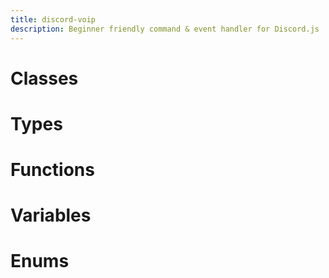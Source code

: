 ```yaml
---
title: discord-voip
description: Beginner friendly command & event handler for Discord.js
---
```


# Classes

<Cards><Card title="AudioPlayer" description="Used to play audio resources (i.e. tracks, streams) to voice connections." href="/api/discord-voip/classes/AudioPlayer" />

<Card
  title="AudioPlayerError"
  description="An error emitted by an AudioPlayer. Contains an attached resource to aid with
debugging and identifying where the error came from."
  href="/api/discord-voip/classes/AudioPlayerError"
/>

<Card
  title="AudioResource"
  description="Represents an audio resource that can be played by an audio player."
  href="/api/discord-voip/classes/AudioResource"
/>

<Card
  title="PlayerSubscription"
  description="Represents a subscription of a voice connection to an audio player, allowing
the audio player to play audio on the voice connection."
  href="/api/discord-voip/classes/PlayerSubscription"
/>

<Card title="VoiceConnection" description="A connection to the voice server of a Guild, can be used to play audio in voice channels." href="/api/discord-voip/classes/VoiceConnection" /></Cards>

# Types

<Cards><Card title="AudioPlayerBufferingState" description="The state that an AudioPlayer is in when it is waiting for a resource to become readable. Once this
happens, the AudioPlayer will enter the Playing state. If the resource ends/errors before this, then
it will re-enter the Idle state." href="/api/discord-voip/types/AudioPlayerBufferingState" />

<Card
  title="AudioPlayerIdleState"
  description="The state that an AudioPlayer is in when it has no resource to play. This is the starting state."
  href="/api/discord-voip/types/AudioPlayerIdleState"
/>

<Card
  title="AudioPlayerPausedState"
  description="The state that an AudioPlayer is in when it has either been explicitly paused by the user, or done
automatically by the AudioPlayer itself if there are no available subscribers."
  href="/api/discord-voip/types/AudioPlayerPausedState"
/>

<Card
  title="AudioPlayerPlayingState"
  description="The state that an AudioPlayer is in when it is actively playing an AudioResource. When playback ends,
it will enter the Idle state."
  href="/api/discord-voip/types/AudioPlayerPlayingState"
/>

<Card
  title="CreateAudioPlayerOptions"
  description="Options that can be passed when creating an audio player, used to specify its behavior."
  href="/api/discord-voip/types/CreateAudioPlayerOptions"
/>

<Card
  title="CreateAudioResourceOptions"
  description="Options that are set when creating a new audio resource."
  href="/api/discord-voip/types/CreateAudioResourceOptions"
/>

<Card
  title="CreateVoiceConnectionOptions"
  description="The options that can be given when creating a voice connection."
  href="/api/discord-voip/types/CreateVoiceConnectionOptions"
/>

<Card
  title="DiscordGatewayAdapterImplementerMethods"
  description="Methods that are provided by the implementer of a Discord gateway DiscordGatewayAdapter."
  href="/api/discord-voip/types/DiscordGatewayAdapterImplementerMethods"
/>

<Card
  title="DiscordGatewayAdapterLibraryMethods"
  description="Methods that are provided by the @discordjs/voice library to implementations of
Discord gateway DiscordGatewayAdapters."
  href="/api/discord-voip/types/DiscordGatewayAdapterLibraryMethods"
/>

<Card title="JoinConfig" description="Docs for type JoinConfig" href="/api/discord-voip/types/JoinConfig" />

<Card
  title="JoinVoiceChannelOptions"
  description="The options that can be given when joining a voice channel."
  href="/api/discord-voip/types/JoinVoiceChannelOptions"
/>

<Card
  title="VoiceConnectionConnectingState"
  description="The state that a VoiceConnection will be in when it is establishing a connection to a Discord
voice server."
  href="/api/discord-voip/types/VoiceConnectionConnectingState"
/>

<Card
  title="VoiceConnectionDestroyedState"
  description="The state that a VoiceConnection will be in when it has been permanently been destroyed by the
user and untracked by the library. It cannot be reconnected, instead, a new VoiceConnection
needs to be established."
  href="/api/discord-voip/types/VoiceConnectionDestroyedState"
/>

<Card
  title="VoiceConnectionDisconnectedBaseState"
  description="The state that a VoiceConnection will be in when it is not connected to a Discord voice server nor is
it attempting to connect. You can manually attempt to reconnect using VoiceConnection#reconnect."
  href="/api/discord-voip/types/VoiceConnectionDisconnectedBaseState"
/>

<Card
  title="VoiceConnectionDisconnectedOtherState"
  description="The state that a VoiceConnection will be in when it is not connected to a Discord voice server nor is
it attempting to connect. You can manually attempt to reconnect using VoiceConnection#reconnect."
  href="/api/discord-voip/types/VoiceConnectionDisconnectedOtherState"
/>

<Card
  title="VoiceConnectionDisconnectedWebSocketState"
  description="The state that a VoiceConnection will be in when its WebSocket connection was closed.
You can manually attempt to reconnect using VoiceConnection#reconnect."
  href="/api/discord-voip/types/VoiceConnectionDisconnectedWebSocketState"
/>

<Card
  title="VoiceConnectionReadyState"
  description="The state that a VoiceConnection will be in when it has an active connection to a Discord
voice server."
  href="/api/discord-voip/types/VoiceConnectionReadyState"
/>

<Card
  title="VoiceConnectionSignallingState"
  description="The state that a VoiceConnection will be in when it is waiting to receive a VOICE_SERVER_UPDATE and
VOICE_STATE_UPDATE packet from Discord, provided by the adapter."
  href="/api/discord-voip/types/VoiceConnectionSignallingState"
/>

<Card
  title="AudioPlayerState"
  description="The various states that the player can be in."
  href="/api/discord-voip/types/AudioPlayerState"
/>

<Card
  title="DiscordGatewayAdapterCreator"
  description="A function used to build adapters. It accepts a methods parameter that contains functions that
can be called by the implementer when new data is received on its gateway connection. In return,
the implementer will return some methods that the library can call - e.g. to send messages on
the gateway, or to signal that the adapter can be removed."
  href="/api/discord-voip/types/DiscordGatewayAdapterCreator"
/>

<Card
  title="VoiceConnectionDisconnectedState"
  description="The states that a VoiceConnection can be in when it is not connected to a Discord voice server nor is
it attempting to connect. You can manually attempt to connect using VoiceConnection#reconnect."
  href="/api/discord-voip/types/VoiceConnectionDisconnectedState"
/>

<Card title="VoiceConnectionState" description="The various states that a voice connection can be in." href="/api/discord-voip/types/VoiceConnectionState" /></Cards>

# Functions

<Cards><Card title="createAudioPlayer" description="Creates a new AudioPlayer to be used." href="/api/discord-voip/functions/createAudioPlayer" />

<Card
  title="createAudioResource"
  description="Creates an audio resource that can be played by audio players."
  href="/api/discord-voip/functions/createAudioResource"
/>

<Card
  title="entersState"
  description="Allows a voice connection a specified amount of time to enter a given state, otherwise rejects with an error."
  href="/api/discord-voip/functions/entersState"
/>

<Card
  title="getGroups"
  description="Retrieves the map of group names to maps of voice connections. By default, all voice connections
are created under the 'default' group."
  href="/api/discord-voip/functions/getGroups"
/>

<Card
  title="getVoiceConnection"
  description="Finds a voice connection with the given guild id and group. Defaults to the 'default' group."
  href="/api/discord-voip/functions/getVoiceConnection"
/>

<Card
  title="getVoiceConnections"
  description="Retrieves all the voice connections under the 'default' group."
  href="/api/discord-voip/functions/getVoiceConnections"
/>

<Card title="joinVoiceChannel" description="Creates a VoiceConnection to a Discord voice channel." href="/api/discord-voip/functions/joinVoiceChannel" /></Cards>

# Variables

<Cards>
  <Card title="version" description="Docs for variable version" href="/api/discord-voip/variables/version" />
</Cards>

# Enums

<Cards><Card title="AudioPlayerStatus" description="Docs for enum AudioPlayerStatus" href="/api/discord-voip/enums/AudioPlayerStatus" />

<Card
  title="NoSubscriberBehavior"
  description="Describes the behavior of the player when an audio packet is played but there are no available
voice connections to play to."
  href="/api/discord-voip/enums/NoSubscriberBehavior"
/>

<Card
  title="StreamType"
  description="The different types of stream that can exist within the pipeline."
  href="/api/discord-voip/enums/StreamType"
/>

<Card
  title="VoiceConnectionDisconnectReason"
  description="The reasons a voice connection can be in the disconnected state."
  href="/api/discord-voip/enums/VoiceConnectionDisconnectReason"
/>

<Card title="VoiceConnectionStatus" description="The various status codes a voice connection can hold at any one time." href="/api/discord-voip/enums/VoiceConnectionStatus" /></Cards>
